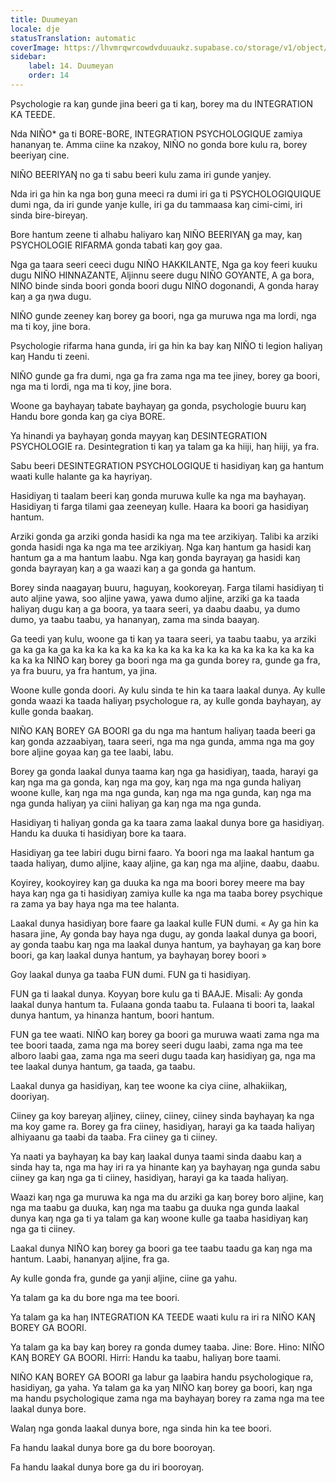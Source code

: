 ```yaml
---
title: Duumeyan
locale: dje
statusTranslation: automatic
coverImage: https://lhvmrqwrcowdvduuaukz.supabase.co/storage/v1/object/public/strapi-uploads/small_cover-educacion-fundamental.webp-2d51a7828a2b1309555be27f7e2a61a0.webp
sidebar:
    label: 14. Duumeyan
    order: 14
---
```

Psychologie ra kaŋ gunde jina beeri ga ti kaŋ, borey ma du INTEGRATION KA TEEDE.

Nda NIÑO* ga ti BORE-BORE, INTEGRATION PSYCHOLOGIQUE zamiya hananyaŋ te. Amma ciine ka nzakoy, NIÑO no gonda bore kulu ra, borey beeriyaŋ cine.

NIÑO BEERIYAŊ no ga ti sabu beeri kulu zama iri gunde yanjey.

Nda iri ga hin ka nga boŋ guna meeci ra dumi iri ga ti PSYCHOLOGIQUIQUE dumi nga, da iri gunde yanje kulle, iri ga du tammaasa kaŋ cimi-cimi, iri sinda bire-bireyaŋ.

Bore hantum zeene ti alhabu haliyaro kaŋ NIÑO BEERIYAŊ ga may, kaŋ PSYCHOLOGIE RIFARMA gonda tabati kaŋ goy gaa.

Nga ga taara seeri ceeci dugu NIÑO HAKKILANTE, Nga ga koy feeri kuuku dugu NIÑO HINNAZANTE, Aljinnu seere dugu NIÑO GOYANTE, A ga bora, NIÑO binde sinda boori gonda boori dugu NIÑO dogonandi, A gonda haray kaŋ a ga ŋwa dugu.

NIÑO gunde zeeney kaŋ borey ga boori, nga ga muruwa nga ma lordi, nga ma ti koy, jine bora.

Psychologie rifarma hana gunda, iri ga hin ka bay kaŋ NIÑO ti legion haliyaŋ kaŋ Handu ti zeeni.

NIÑO gunde ga fra dumi, nga ga fra zama nga ma tee jiney, borey ga boori, nga ma ti lordi, nga ma ti koy, jine bora.

Woone ga bayhayaŋ tabate bayhayaŋ ga gonda, psychologie buuru kaŋ Handu bore gonda kaŋ ga ciya BORE.

Ya hinandi ya bayhayaŋ gonda mayyaŋ kaŋ DESINTEGRATION PSYCHOLOGIE ra. Desintegration ti kaŋ ya talam ga ka hiiji, haŋ hiiji, ya fra.

Sabu beeri DESINTEGRATION PSYCHOLOGIQUE ti hasidiyaŋ kaŋ ga hantum waati kulle halante ga ka hayriyaŋ.

Hasidiyaŋ ti taalam beeri kaŋ gonda muruwa kulle ka nga ma bayhayaŋ. Hasidiyaŋ ti farga tilami gaa zeeneyaŋ kulle. Haara ka boori ga hasidiyaŋ hantum.

Arziki gonda ga arziki gonda hasidi ka nga ma tee arzikiyaŋ. Talibi ka arziki gonda hasidi nga ka nga ma tee arzikiyaŋ. Nga kaŋ hantum ga hasidi kaŋ hantum ga a ma hantum laabu. Nga kaŋ gonda bayrayaŋ ga hasidi kaŋ gonda bayrayaŋ kaŋ a ga waazi kaŋ a ga gonda ga hantum.

Borey sinda naagayaŋ buuru, haguyaŋ, kookoreyaŋ. Farga tilami hasidiyaŋ ti auto aljine yawa, soo aljine yawa, yawa dumo aljine, arziki ga ka taada haliyaŋ dugu kaŋ a ga boora, ya taara seeri, ya daabu daabu, ya dumo dumo, ya taabu taabu, ya hananyaŋ, zama ma sinda baayaŋ.

Ga teedi yaŋ kulu, woone ga ti kaŋ ya taara seeri, ya taabu taabu, ya arziki ga ka ga ka ga ka ka ka ka ka ka ka ka ka ka ka ka ka ka ka ka ka ka ka ka ka ka ka NIÑO kaŋ borey ga boori nga ma ga gunda borey ra, gunde ga fra, ya fra buuru, ya fra hantum, ya jina.

Woone kulle gonda doori. Ay kulu sinda te hin ka taara laakal dunya. Ay kulle gonda waazi ka taada haliyaŋ psychologue ra, ay kulle gonda bayhayaŋ, ay kulle gonda baakaŋ.

NIÑO KAŊ BOREY GA BOORI ga du nga ma hantum haliyaŋ taada beeri ga kaŋ gonda azzaabiyaŋ, taara seeri, nga ma nga gunda, amma nga ma goy bore aljine goyaa kaŋ ga tee laabi, labu.

Borey ga gonda laakal dunya taama kaŋ nga ga hasidiyaŋ, taada, harayi ga kaŋ nga ma ga gonda, kaŋ nga ma goy, kaŋ nga ma nga gunda haliyaŋ woone kulle, kaŋ nga ma nga gunda, kaŋ nga ma nga gunda, kaŋ nga ma nga gunda haliyaŋ ya ciini haliyaŋ ga kaŋ nga ma nga gunda.

Hasidiyaŋ ti haliyaŋ gonda ga ka taara zama laakal dunya bore ga hasidiyaŋ. Handu ka duuka ti hasidiyaŋ bore ka taara.

Hasidiyaŋ ga tee labiri dugu birni faaro. Ya boori nga ma laakal hantum ga taada haliyaŋ, dumo aljine, kaay aljine, ga kaŋ nga ma aljine, daabu, daabu.

Koyirey, kookoyirey kaŋ ga duuka ka nga ma boori borey meere ma bay haya kaŋ nga ga ti hasidiyaŋ zamiya kulle ka nga ma taaba borey psychique ra zama ya bay haya nga ma tee halanta.

Laakal dunya hasidiyaŋ bore faare ga laakal kulle FUN dumi. « Ay ga hin ka hasara jine, Ay gonda bay haya nga dugu, ay gonda laakal dunya ga boori, ay gonda taabu kaŋ nga ma laakal dunya hantum, ya bayhayaŋ ga kaŋ bore boori, ga kaŋ laakal dunya hantum, ya bayhayaŋ borey boori »

Goy laakal dunya ga taaba FUN dumi. FUN ga ti hasidiyaŋ.

FUN ga ti laakal dunya. Koyyaŋ bore kulu ga ti BAAJE. Misali: Ay gonda laakal dunya hantum ta. Fulaana gonda taabu ta. Fulaana ti boori ta, laakal dunya hantum, ya hinanza hantum, boori hantum.

FUN ga tee waati. NIÑO kaŋ borey ga boori ga muruwa waati zama nga ma tee boori taada, zama nga ma borey seeri dugu laabi, zama nga ma tee alboro laabi gaa, zama nga ma seeri dugu taada kaŋ hasidiyaŋ ga, nga ma tee laakal dunya hantum, ga taada, ga taabu.

Laakal dunya ga hasidiyaŋ, kaŋ tee woone ka ciya ciine, alhakiikaŋ, dooriyaŋ.

Ciiney ga koy bareyaŋ aljiney, ciiney, ciiney, ciiney sinda bayhayaŋ ka nga ma koy game ra. Borey ga fra ciiney, hasidiyaŋ, harayi ga ka taada haliyaŋ alhiyaanu ga taabi da taaba. Fra ciiney ga ti ciiney.

Ya naati ya bayhayaŋ ka bay kaŋ laakal dunya taami sinda daabu kaŋ a sinda hay ta, nga ma hay iri ra ya hinante kaŋ ya bayhayaŋ nga gunda sabu ciiney ga kaŋ nga ga ti ciiney, hasidiyaŋ, harayi ga ka taada haliyaŋ.

Waazi kaŋ nga ga muruwa ka nga ma du arziki ga kaŋ borey boro aljine, kaŋ nga ma taabu ga duuka, kaŋ nga ma taabu ga duuka nga gunda laakal dunya kaŋ nga ga ti ya talam ga kaŋ woone kulle ga taaba hasidiyaŋ kaŋ nga ga ti ciiney.

Laakal dunya NIÑO kaŋ borey ga boori ga tee taabu taadu ga kaŋ nga ma hantum. Laabi, hananyaŋ aljine, fra ga.

Ay kulle gonda fra, gunde ga yanji aljine, ciine ga yahu.

Ya talam ga ka du bore nga ma tee boori.

Ya talam ga ka haŋ INTEGRATION KA TEEDE waati kulu ra iri ra NIÑO KAŊ BOREY GA BOORI.

Ya talam ga ka bay kaŋ borey ra gonda dumey taaba. Jine: Bore. Hino: NIÑO KAŊ BOREY GA BOORI. Hirri: Handu ka taabu, haliyaŋ bore taami.

NIÑO KAŊ BOREY GA BOORI ga labur ga laabira handu psychologique ra, hasidiyaŋ, ga yaha. Ya talam ga ka yaŋ NIÑO kaŋ borey ga boori, kaŋ nga ma handu psychologique zama nga ma bayhayaŋ borey ra zama nga ma tee laakal dunya bore.

Walaŋ nga gonda laakal dunya bore, nga sinda hin ka tee boori.

Fa handu laakal dunya bore ga du bore booroyaŋ.

Fa handu laakal dunya bore ga du iri booroyaŋ.


